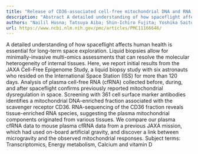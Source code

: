 ```yaml
---
title: "Release of CD36-associated cell-free mitochondrial DNA and RNA as a hallmark of space environment response"
description: "Abstract A detailed understanding of how spaceflight affects human health is essential for long-term space exploration. Liquid biopsies allow for minimally-invasive multi-omics assessments that can re..."
authors: "Nailil Husna; Tatsuya Aiba; Shin-Ichiro Fujita; Yoshika Saito; Dai Shiba; Takashi Kudo; Satoru Takahashi; Satoshi Furukawa; Masafumi Muratani"
url: https://www.ncbi.nlm.nih.gov/pmc/articles/PMC11166646/
---
```


A detailed understanding of how spaceflight affects human health is essential for long-term space exploration. Liquid biopsies allow for minimally-invasive multi-omics assessments that can resolve the molecular heterogeneity of internal tissues. Here, we report initial results from the JAXA Cell-Free Epigenome Study, a liquid biopsy study with six astronauts who resided on the International Space Station (ISS) for more than 120 days. Analysis of plasma cell-free RNA (cfRNA) collected before, during, and after spaceflight confirms previously reported mitochondrial dysregulation in space. Screening with 361 cell surface marker antibodies identifies a mitochondrial DNA-enriched fraction associated with the scavenger receptor CD36. RNA-sequencing of the CD36 fraction reveals tissue-enriched RNA species, suggesting the plasma mitochondrial components originated from various tissues. We compare our plasma cfRNA data to mouse plasma cfRNA data from a previous JAXA mission, which had used on-board artificial gravity, and discover a link between microgravity and the observed mitochondrial responses. Subject terms: Transcriptomics, Energy metabolism, Calcium and vitamin D
